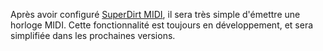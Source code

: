 Après avoir configuré [[SuperDirt_MIDI_Tutorial | SuperDirt MIDI]], il sera très simple d'émettre une horloge MIDI. Cette fonctionnalité est toujours en développement, et sera simplifiée dans les prochaines versions.